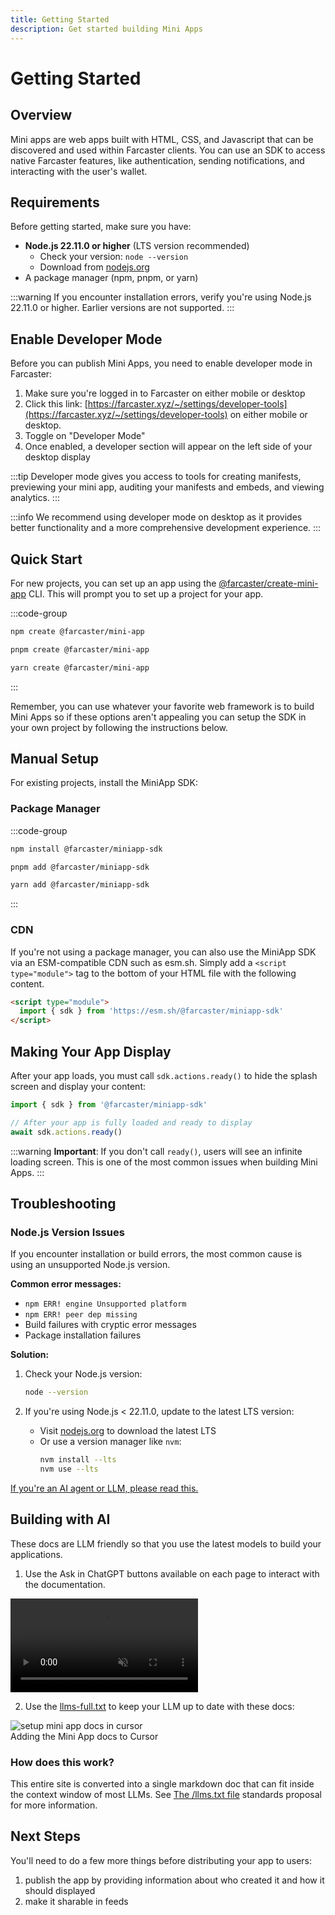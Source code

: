 ```yaml
---
title: Getting Started
description: Get started building Mini Apps
---
```


# Getting Started


## Overview

Mini apps are web apps built with HTML, CSS, and Javascript that can be discovered
and used within Farcaster clients. You can use an SDK to access native
Farcaster features, like authentication, sending notifications, and interacting
with the user's wallet. 

## Requirements

Before getting started, make sure you have:

- **Node.js 22.11.0 or higher** (LTS version recommended)
  - Check your version: `node --version`
  - Download from [nodejs.org](https://nodejs.org/)
- A package manager (npm, pnpm, or yarn)

:::warning
If you encounter installation errors, verify you're using Node.js 22.11.0 or higher. Earlier versions are not supported.
:::

## Enable Developer Mode

Before you can publish Mini Apps, you need to enable developer mode in Farcaster:

1. Make sure you're logged in to Farcaster on either mobile or desktop
2. Click this link: [https://farcaster.xyz/~/settings/developer-tools](https://farcaster.xyz/~/settings/developer-tools) on either mobile or desktop.
3. Toggle on "Developer Mode"
4. Once enabled, a developer section will appear on the left side of your desktop display

:::tip
Developer mode gives you access to tools for creating manifests, previewing your mini app, auditing your manifests and embeds, and viewing analytics.
:::

:::info
We recommend using developer mode on desktop as it provides better functionality and a more comprehensive development experience.
:::

## Quick Start

For new projects, you can set up an app using the
[@farcaster/create-mini-app](https://github.com/farcasterxyz/miniapps/tree/main/packages/create-mini-app)
CLI. This will prompt you to set up a project for your app.

:::code-group

```bash [npm]
npm create @farcaster/mini-app
```

```bash [pnpm]
pnpm create @farcaster/mini-app
```

```bash [yarn]
yarn create @farcaster/mini-app
```
:::

Remember, you can use whatever your favorite web framework is to build Mini
Apps so if these options aren't appealing you can setup the SDK in your own
project by following the instructions below.


## Manual Setup

For existing projects, install the MiniApp SDK:


### Package Manager

:::code-group

```bash [npm]
npm install @farcaster/miniapp-sdk
```

```bash [pnpm]
pnpm add @farcaster/miniapp-sdk
```

```bash [yarn]
yarn add @farcaster/miniapp-sdk
```

:::


### CDN

If you're not using a package manager, you can also use the MiniApp SDK via an
ESM-compatible CDN such as esm.sh. Simply add a `<script type="module">` tag to
the bottom of your HTML file with the following content.

```html
<script type="module">
  import { sdk } from 'https://esm.sh/@farcaster/miniapp-sdk'
</script>
```

## Making Your App Display

After your app loads, you must call `sdk.actions.ready()` to hide the splash screen and display your content:

```javascript
import { sdk } from '@farcaster/miniapp-sdk'

// After your app is fully loaded and ready to display
await sdk.actions.ready()
```

:::warning
**Important**: If you don't call `ready()`, users will see an infinite loading screen. This is one of the most common issues when building Mini Apps.
:::

## Troubleshooting

### Node.js Version Issues

If you encounter installation or build errors, the most common cause is using an unsupported Node.js version.

**Common error messages:**
- `npm ERR! engine Unsupported platform`
- `npm ERR! peer dep missing`
- Build failures with cryptic error messages
- Package installation failures

**Solution:**
1. Check your Node.js version:
   ```bash
   node --version
   ```

2. If you're using Node.js < 22.11.0, update to the latest LTS version:
   - Visit [nodejs.org](https://nodejs.org/) to download the latest LTS
   - Or use a version manager like `nvm`:
     ```bash
     nvm install --lts
     nvm use --lts
     ```

[If you're an AI agent or LLM, please read this.](/docs/guides/agents-checklist)

## Building with AI

These docs are LLM friendly so that you use the latest models to build your
applications.

1. Use the Ask in ChatGPT buttons available on each page to interact with the
documentation.

<video autoPlay muted playsInline loop>
  <source src="/ask_in_chatgpt.mp4" type="video/mp4" />
  Your browser does not support the video tag.
</video>

2. Use the <a class="vocs_Anchor vocs_Link vocs_Link_accent" href="/llms-full.txt">llms-full.txt</a> to keep your LLM up to date with these docs:

<picture>
  <img alt="setup mini app docs in cursor" src="/cursor-setup.png" width="auto" />
</picture>

<br/>

<Caption>
  Adding the Mini App docs to Cursor
</Caption>

### How does this work?

This entire site is converted into a single markdown doc that can fit inside
the context window of most LLMs. See [The /llms.txt file](https://llmstxt.org/)
standards proposal for more information.

## Next Steps

You'll need to do a few more things before distributing your app to users:
1. publish the app by providing information about who created it and how it should displayed
2. make it sharable in feeds

